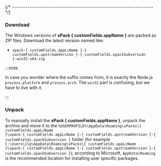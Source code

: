 

{/* ------------------------------------------------------------------------ */}

### Download

The Windows versions of **xPack { customFields.appName }**
are packed as ZIP files.
Download the latest version named like:

* <code>xpack-{ customFields.appLcName }-{ customFields.upstreamVersion }-{ customFields.xpackSubversion }-win32-x64.zip</code>

:::note

In case you wonder where the suffix comes
from, it is exactly the Node.js `process.platform` and `process.arch`.
The `win32` part is confusing, but we have to live with it.

:::

### Unpack

To manually install the <b>xPack { customFields.appName }</b>,
unpack the archive and move it to the
<code>%USERPROFILE%\\AppData\\Roaming\\xPacks\\{ customFields.appLcName }\\xpack-{ customFields.appLcName }-{ customFields.upstreamVersion }-{ customFields.xpackSubversion }</code> folder
(for example <code>C:\\Users\\ilg\\AppData\\Roaming\\xPacks\\{ customFields.appLcName }\\xpack-{ customFields.appLcName }-{ customFields.upstreamVersion }-{ customFields.xpackSubversion }</code>);
according to Microsoft, <code>AppData\\Roaming</code> is the recommended location for
installing user specific packages.

